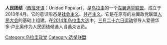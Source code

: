 '''人民团结'''（[[西班牙语|西班牙语]]：Unidad Popular），是[[乌拉圭|乌拉圭]]的一个[[左翼|左翼]][[选举联盟|选举联盟]]，成立于2013年4月。它的意识形态是[[社会主义|社会主义]]、[[共产主义|共产主义]]。它是在原有的左翼政党联盟[[人民大会|人民大会]]的基础上组建。在[[2014年乌拉圭大选|2014年乌拉圭大选]]中，[[三月二十六日运动|三月二十六日运动]]领导人爱德华多·卢比奥作为人民团结候选人当选众议员。
{{乌拉圭政党}}
[[Category:乌拉圭政党|Category:乌拉圭政党]]
[[Category:选举联盟|Category:选举联盟]]
